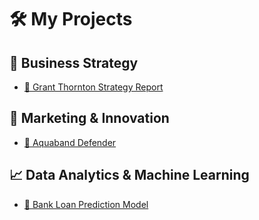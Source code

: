# 🛠️ My Projects

## 🧭 Business Strategy
- [📌 Grant Thornton Strategy Report](projects/grant-thornton.qmd)

## 🎯 Marketing & Innovation
- [🛟 Aquaband Defender](projects/aquaband.qmd)

## 📈 Data Analytics & Machine Learning
- [🤖 Bank Loan Prediction Model](projects/bank-loans.qmd)
